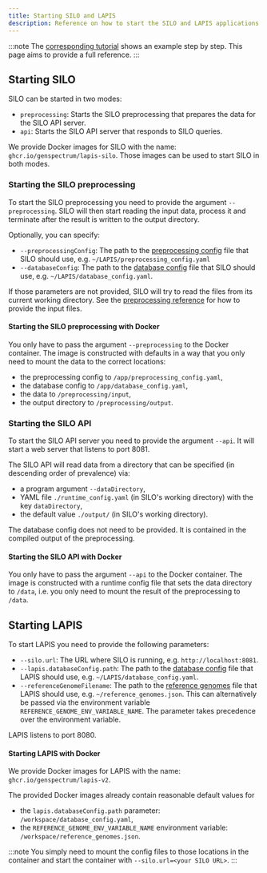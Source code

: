 ```yaml
---
title: Starting SILO and LAPIS
description: Reference on how to start the SILO and LAPIS applications
---
```


:::note
The [corresponding tutorial](/maintainer-docs/tutorials/start-lapis-and-silo)
shows an example step by step.
This page aims to provide a full reference.
:::

## Starting SILO

SILO can be started in two modes:

-   `preprocessing`: Starts the SILO preprocessing that prepares the data for the SILO API server.
-   `api`: Starts the SILO API server that responds to SILO queries.

We provide Docker images for SILO with the name: `ghcr.io/genspectrum/lapis-silo`.
Those images can be used to start SILO in both modes.

### Starting the SILO preprocessing

To start the SILO preprocessing you need to provide the argument `--preprocessing`.
SILO will then start reading the input data, process it
and terminate after the result is written to the output directory.

Optionally, you can specify:

-   `--preprocessingConfig`:
    The path to the [preprocessing config](/maintainer-docs/references/preprocessing#preprocessing-config) file that SILO should use,
    e.g. `~/LAPIS/preprocessing_config.yaml`
-   `--databaseConfig`:
    The path to the [database config](/maintainer-docs/references/database-configuration) file that SILO should use,
    e.g. `~/LAPIS/database_config.yaml`.

If those parameters are not provided, SILO will try to read the files from its current working directory.
See the [preprocessing reference](/maintainer-docs/references/preprocessing#preprocessing-config)
for how to provide the input files.

#### Starting the SILO preprocessing with Docker

You only have to pass the argument `--preprocessing` to the Docker container.
The image is constructed with defaults in a way that you only need to mount the data to the correct locations:

-   the preprocessing config to `/app/preprocessing_config.yaml`,
-   the database config to `/app/database_config.yaml`,
-   the data to `/preprocessing/input`,
-   the output directory to `/preprocessing/output`.

### Starting the SILO API

To start the SILO API server you need to provide the argument `--api`.
It will start a web server that listens to port 8081.

The SILO API will read data from a directory that can be specified (in descending order of prevalence) via:

-   a program argument `--dataDirectory`,
-   YAML file `./runtime_config.yaml` (in SILO's working directory) with the key `dataDirectory`,
-   the default value `./output/` (in SILO's working directory).

The database config does not need to be provided.
It is contained in the compiled output of the preprocessing.

#### Starting the SILO API with Docker

You only have to pass the argument `--api` to the Docker container.
The image is constructed with a runtime config file that sets the data directory to `/data`,
i.e. you only need to mount the result of the preprocessing to `/data`.

## Starting LAPIS

To start LAPIS you need to provide the following parameters:

-   `--silo.url`: The URL where SILO is running, e.g. `http://localhost:8081`.
-   `--lapis.databaseConfig.path`:
    The path to the [database config](/maintainer-docs/references/database-configuration) file that LAPIS should use,
    e.g. `~/LAPIS/database_config.yaml`.
-   `--referenceGenomeFilename`:
    The path to the [reference genomes](/maintainer-docs/references/reference-genomes) file that LAPIS should use,
    e.g. `~/reference_genomes.json`.
    This can alternatively be passed via the environment variable `REFERENCE_GENOME_ENV_VARIABLE_NAME`.
    The parameter takes precedence over the environment variable.

LAPIS listens to port 8080.

#### Starting LAPIS with Docker

We provide Docker images for LAPIS with the name: `ghcr.io/genspectrum/lapis-v2`.

The provided Docker images already contain reasonable default values for

-   the `lapis.databaseConfig.path` parameter: `/workspace/database_config.yaml`,
-   the `REFERENCE_GENOME_ENV_VARIABLE_NAME` environment variable: `/workspace/reference_genomes.json`.

:::note
You simply need to mount the config files to those locations in the container
and start the container with `--silo.url=<your SILO URL>`.
:::
